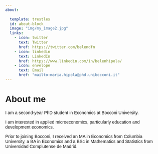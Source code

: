 ---
about:
  
  template: trestles
  id: about-block
  image: "img/my_image2.jpg"
  links:
    - icon: twitter
      text: Twitter
      href: https://twitter.com/belendfn
    - icon: linkedin
      text: LinkedIn
      href: https://www.linkedin.com/in/belenhipola/
    - icon: envelope
      text: Email
      href: "mailto:maria.hipola@phd.unibocconi.it"  
---


# About me 

<body style="font-family: 'Calibri', sans-serif;">

I am a second-year PhD student in Economics at Bocconi University. 

I am interested in applied microeconomics, particularly education and development economics. 

Prior to joining Bocconi, I received an MA in Economics from Columbia University, a BA in Economics and a BSc in Mathematics and Statistics from Universidad Complutense de Madrid. 

</body>


